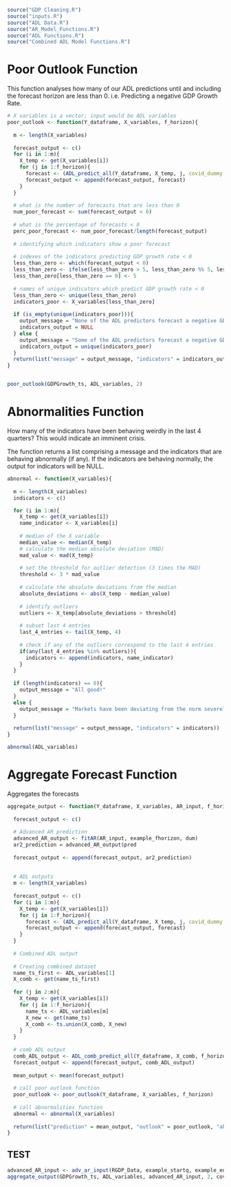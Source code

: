 
```r

source("GDP Cleaning.R")
source("inputs.R")
source("ADL Data.R")
source("AR_Model_Functions.R")
source("ADL Functions.R")
source("Combined ADL Model Functions.R")

```


# Poor Outlook Function

This function analyses how many of our ADL predictions until and including the forecast horizon are less than 0. i.e. Predicting a negative GDP Growth Rate. 


```r

# X variables is a vector; input would be ADL variables
poor_outlook <- function(Y_dataframe, X_variables, f_horizon){
  
  m <- length(X_variables)
  
  forecast_output <- c() 
  for (i in 1:m){
    X_temp <- get(X_variables[i])
    for (j in 1:f_horizon){
      forecast <- (ADL_predict_all(Y_dataframe, X_temp, j, covid_dummy = covid_dummy))$prediction
      forecast_output <- append(forecast_output, forecast)
    }
  }
  
  # what is the number of forecasts that are less than 0
  num_poor_forecast <- sum(forecast_output < 0)
  
  # what is the percentage of forecasts < 0
  perc_poor_forecast <- num_poor_forecast/length(forecast_output)
  
  # identifying which indicators show a poor forecast
  
  # indexes of the indicators predicting GDP growth rate < 0
  less_than_zero <- which(forecast_output < 0)
  less_than_zero <- ifelse(less_than_zero > 5, less_than_zero %% 5, less_than_zero)
  less_than_zero[less_than_zero == 0] <- 5
  
  # names of unique indicators which predict GDP growth rate < 0
  less_than_zero <- unique(less_than_zero)
  indicators_poor <- X_variables[less_than_zero]
  
  if (is_empty(unique(indicators_poor))){
    output_message = "None of the ADL predictors forecast a negative GDP growth rate."
    indicators_output = NULL
  } else {
    output_message = "Some of the ADL predictors forecast a negative GDP growth rate."
    indicators_output = unique(indicators_poor)
  }
  return(list("message" = output_message, "indicators" = indicators_output))
}


poor_outlook(GDPGrowth_ts, ADL_variables, 2)

```


# Abnormalities Function

How many of the indicators have been behaving weirdly in the last 4 quarters? This would indicate an imminent crisis. 

The function returns a list comprising a message and the indicators that are behaving abnormally (if any). If the indicators are behaving normally, the output for indicators will be NULL.


```r


abnormal <- function(X_variables){
  
  m <- length(X_variables)
  indicators <- c()

  for (i in 1:m){
    X_temp <- get(X_variables[i])
    name_indicator <- X_variables[i]
    
    # median of the X variable
    median_value <- median(X_temp)
    # calculate the median absolute deviation (MAD)
    mad_value <- mad(X_temp)
    
    # set the threshold for outlier detection (3 times the MAD)
    threshold <- 3 * mad_value
    
    # calculate the absolute deviations from the median
    absolute_deviations <- abs(X_temp - median_value)
    
    # identify outliers 
    outliers <- X_temp[absolute_deviations > threshold]
    
    # subset last 4 entries
    last_4_entries <- tail(X_temp, 4)
    
    # check if any of the outliers correspond to the last 4 entries
    if(any(last_4_entries %in% outliers)){
      indicators <- append(indicators, name_indicator)
    }
  }
  
  if (length(indicators) == 0){
    output_message = "All good!"
  } 
  else {
    output_message = "Markets have been deviating from the norm severely in the last year. If a recession or rapid economic boom is not already taking place, one might occur soon. Conduct deeper analysis into the deviating predictors to arrive at more conclusive results."
  }
  
  return(list("message" = output_message, "indicators" = indicators))
}

abnormal(ADL_variables)


```


# Aggregate Forecast Function

Aggregates the forecasts

```r


aggregate_output <- function(Y_dataframe, X_variables, AR_input, f_horizon, dum){
  
  forecast_output <- c() 
  
  # Advanced AR prediction
  advanced_AR_output <- fitAR(AR_input, example_fhorizon, dum)
  ar2_prediction = advanced_AR_output$pred
  
  forecast_output <- append(forecast_output, ar2_prediction)
  
  
  # ADL outputs 
  m <- length(X_variables)
  
  forecast_output <- c() 
  for (i in 1:m){
    X_temp <- get(X_variables[i])
    for (j in 1:f_horizon){
      forecast <- (ADL_predict_all(Y_dataframe, X_temp, j, covid_dummy = covid_dummy))$prediction
      forecast_output <- append(forecast_output, forecast)
    }
  }
  
  # Combined ADL output 
  
  # Creating combined dataset 
  name_ts_first <- ADL_variables[1]
  X_comb <- get(name_ts_first)
  
  for (j in 2:m){
    X_temp <- get(X_variables[i])
    for (j in 1:f_horizon){
      name_ts <- ADL_variables[m]
      X_new <- get(name_ts)
      X_comb <- ts.union(X_comb, X_new)
    }
  }
  
  # comb ADL output 
  comb_ADL_output <- ADL_comb_predict_all(Y_dataframe, X_comb, f_horizon, example_endq)$prediction
  forecast_output <- append(forecast_output, comb_ADL_output)
  
  mean_output <- mean(forecast_output)
  
  # call poor outlook function 
  poor_outlook <- poor_outlook(Y_dataframe, X_variables, f_horizon)
  
  # call abnormalities function 
  abnormal <- abnormal(X_variables)
  
  return(list("prediction" = mean_output, "outlook" = poor_outlook, "abnormal" = abnormal))
}

```


## TEST 

```r

advanced_AR_input <- adv_ar_input(RGDP_Data, example_startq, example_endq)
aggregate_output(GDPGrowth_ts, ADL_variables, advanced_AR_input, 2, covid_dummy)

```



